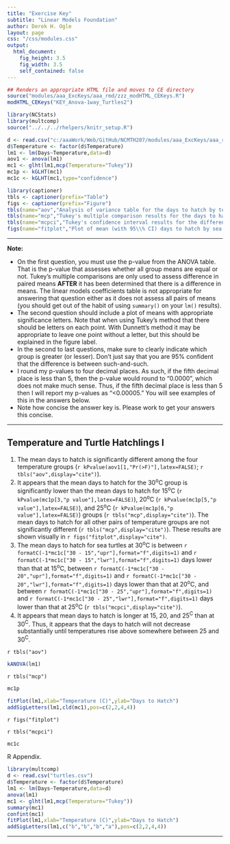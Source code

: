 ```yaml
---
title: "Exercise Key"
subtitle: "Linear Models Foundation"
author: Derek H. Ogle
layout: page
css: "/css/modules.css"
output:
  html_document:
    fig_height: 3.5
    fig_width: 3.5
    self_contained: false
---
```


```r
## Renders an appropriate HTML file and moves to CE directory
source("modules/aaa_ExcKeys/aaa_rmd/zzz_modHTML_CEKeys.R")
modHTML_CEKeys("KEY_Anova-1way_Turtles2")
```

```r
library(NCStats)
library(multcomp)
source("../../../rhelpers/knitr_setup.R")

d <- read.csv("c:/aaaWork/Web/GitHub/NCMTH207/modules/aaa_ExcKeys/aaa_rmd/turtles.csv")
d$Temperature <- factor(d$Temperature)
lm1 <- lm(Days~Temperature,data=d)
aov1 <- anova(lm1)
mc1 <- glht(lm1,mcp(Temperature="Tukey"))
mc1p <- kGLHT(mc1)
mc1c <- kGLHT(mc1,type="confidence")

library(captioner)
tbls <- captioner(prefix="Table")
figs <- captioner(prefix="Figure")
tbls(name="aov","Analysis of variance table for the days to hatch by temperature group.")
tbls(name="mcp","Tukey's multiple comparison results for the days to hatch by sea turles at various temperature groups.")
tbls(name="mcpci","Tukey's confidence interval results for the difference in mean days to hatch by sea turtles for each pair of temperature groups.")
figs(name="fitplot","Plot of mean (with 95\\% CI) days to hatch by sea turtles at various temperature groups. Different letters indicate means that are significantly different.")
```

----

<div class="alert alert-warning">
<strong>Note:</strong> 
<ul>
  <li>On the first question, you must use the p-value from the ANOVA table. That is the p-value that assesses whether all group means are equal or not. Tukey's multiple comparisons are only used to assess difference in paired means <b>AFTER</b> it has been determined that there is a difference in means. The linear models coefficients table is not appropriate for answering that question either as it does not assess all pairs of means (you should get out of the habit of using `summary()` on your `lm()` results).</li>
  <li>The second question should include a plot of means with appropriate significance letters. Note that when using Tukey's method that there should be letters on each point. With Dunnett's method it may be appropriate to leave one point without a letter, but this should be explained in the figure label.</li>
  <li>In the second to last questions, make sure to clearly indicate which group is greater (or lesser). Don't just say that you are 95% confident that the difference is between such-and-such.</li>
  <li>I round my p-values to four decimal places. As such, if the fifth decimal place is less than 5, then the p-value would round to "0.0000", which does not make much sense. Thus, if the fifth decimal place is less than 5 then I will report my p-values as "<0.00005." You will see examples of this in the answers below.</li>
  <li>Note how concise the answer key is. Please work to get your answers this concise.</li>
</ul>
</div>

----

## Temperature and Turtle Hatchlings I

1. The mean days to hatch is significantly different among the four temperature groups (`r kPvalue(aov1[1,"Pr(>F)"],latex=FALSE)`; `r tbls("aov",display="cite")`).
1. It appears that the mean days to hatch for the 30<sup>o</sup>C group is significantly lower than the mean days to hatch for 15<sup>o</sup>C (`r kPvalue(mc1p[3,"p value"],latex=FALSE)`), 20<sup>o</sup>C (`r kPvalue(mc1p[5,"p value"],latex=FALSE)`), and 25<sup>o</sup>C (`r kPvalue(mc1p[6,"p value"],latex=FALSE)`) groups (`r tbls("mcp",display="cite")`). The mean days to hatch for all other pairs of temperature groups are not significantly different (`r tbls("mcp",display="cite")`). These results are shown visually in `r figs("fitplot",display="cite")`.
1. The mean days to hatch for sea turtles at 30<sup>o</sup>C is between `r formatC(-1*mc1c["30 - 15","upr"],format="f",digits=1)` and `r formatC(-1*mc1c["30 - 15","lwr"],format="f",digits=1)` days lower than that at 15<sup>o</sup>C, between `r formatC(-1*mc1c["30 - 20","upr"],format="f",digits=1)` and `r formatC(-1*mc1c["30 - 20","lwr"],format="f",digits=1)` days lower than that at 20<sup>o</sup>C, and between `r formatC(-1*mc1c["30 - 25","upr"],format="f",digits=1)` and `r formatC(-1*mc1c["30 - 25","lwr"],format="f",digits=1)` days lower than that at 25<sup>o</sup>C (`r tbls("mcpci",display="cite")`).
1. It appears that mean days to hatch is longer at 15, 20, and 25<sup>C</sup> than at 30<sup>C</sup>. Thus, it appears that the days to hatch will not decrease substantially until temperatures rise above somewhere between 25 and 30<sup>C</sup>.

`r tbls("aov")`

```r
kANOVA(lm1)
```

`r tbls("mcp")`

```r
mc1p
```

```r
fitPlot(lm1,xlab="Temperature (C)",ylab="Days to Hatch")
addSigLetters(lm1,cld(mc1),pos=c(2,2,4,4))
```

`r figs("fitplot")`

`r tbls("mcpci")`

```r
mc1c
```


R Appendix.
```r
library(multcomp)
d <- read.csv("turtles.csv")
d$Temperature <- factor(d$Temperature)
lm1 <- lm(Days~Temperature,data=d)
anova(lm1)
mc1 <- glht(lm1,mcp(Temperature="Tukey"))
summary(mc1)
confint(mc1)
fitPlot(lm1,xlab="Temperature (C)",ylab="Days to Hatch")
addSigLetters(lm1,c("b","b","b","a"),pos=c(2,2,4,4))
```

----
